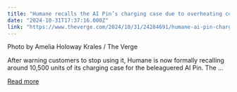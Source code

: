 ```yaml
---
title: "Humane recalls the AI Pin’s charging case due to overheating concerns"
date: "2024-10-31T17:37:16.000Z"
link: "https://www.theverge.com/2024/10/31/24284691/humane-ai-pin-charge-case-recall-fire-hazard"
---
```


Photo by Amelia Holoway Krales / The Verge
    

  
After warning customers to stop using it, Humane is now formally recalling around 10,500 units of its charging case for the beleaguered AI Pin. The ...

[Read more](https://www.theverge.com/2024/10/31/24284691/humane-ai-pin-charge-case-recall-fire-hazard)
